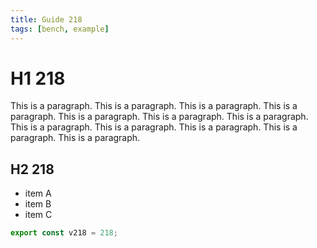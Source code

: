 ```yaml
---
title: Guide 218
tags: [bench, example]
---
```


# H1 218

This is a paragraph. This is a paragraph. This is a paragraph. This is a paragraph. This is a paragraph. This is a paragraph. This is a paragraph. This is a paragraph. This is a paragraph. This is a paragraph. This is a paragraph. This is a paragraph. 

## H2 218

- item A
- item B
- item C

```ts
export const v218 = 218;
```